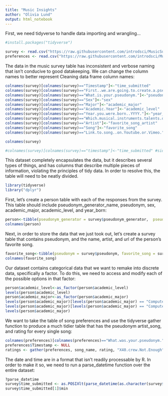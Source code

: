 ```yaml
---
title: "Music Insights"
author: "Olivia Lund"
output: html_notebook
---
```


First, we need tidyverse to handle data importing and wrangling...

```R
#install.packages("tidyverse")

survey <- read.csv("https://raw.githubusercontent.com/introdsci/MusicSurvey/master/music-survey.csv")
preferences <- read.csv("https://raw.githubusercontent.com/introdsci/MusicSurvey/master/preferences-survey.csv")

```

The data in the music survey table has inconsistent and verbose naming that isn't conducive to good datakeeping. We can change the column names to better represent 
Cleaning data frame column names:
```R
colnames(survey)[colnames(survey)=="Timestamp"]<-"time_submitted"
colnames(survey)[colnames(survey)=="First..we.are.going.to.create.a.pseudonym.for.you.to.keep.this.survey.anonymous..more.or.less...Which.pseudonym.generator.would.you.prefer."]<-"pseudonym_generator"
colnames(survey)[colnames(survey)=="What.is.your.pseudonym."]<-"pseudonym"
colnames(survey)[colnames(survey)=="Sex"]<-"sex"
colnames(survey)[colnames(survey)=="Major"]<-"academic_major"
colnames(survey)[colnames(survey)=="Academic.Year"]<-"academic_level"
colnames(survey)[colnames(survey)=="Year.you.were.born..YYYY."]<-"year_born"
colnames(survey)[colnames(survey)=="Which.musical.instruments.talents.do.you.play...Select.all.that.apply."]<-"instrument_list"
colnames(survey)[colnames(survey)=="Artist"]<-"favorite_song_artist"
colnames(survey)[colnames(survey)=="Song"]<-"favorite_song"
colnames(survey)[colnames(survey)=="Link.to.song..on.Youtube.or.Vimeo."]<-"favorite_song_link"

colnames(survey)

#colnames(survey)[colnames(survey)=="timestamp"]<-"time_submitted" #sidenote: this doesn't work. Why?
```

This dataset completely encapsulates the data, but it describes several types of things, and has columns that describe multiple pieces of information, violating the principles of tidy data. In order to resolve this, the table will need to be neatly divided.

```R
library(tidyverse)
library("dplyr")
```

First, let's create a person table with each of the responses from the survey. This table should include pseudonym_generator_name, pseudonym, sex, academic_major, academic_level, and year_born:

```R
person<-tibble(pseudonym_generator = survey$pseudonym_generator,  pseudonym = survey$pseudonym, sex = survey$sex, academic_major = survey$academic_major, academic_level = survey$academic_level, year_born = survey$year_born)
colnames(person)
```

Next, in order to store the data that we just took out, let's create a survey table that contains pseudonym, and the name, artist, and url of the person's favorite song.
```R
favorite_song<-tibble(pseudonym = survey$pseudonym, favorite_song = survey$favorite_song, favorite_song_artist = survey$favorite_song_artist, favorite_song_link = survey$favorite_song_link)
colnames(favorite_song)
```

Our dataset contains categorical data that we want to remake into discrete data, specifically a factor. To do this, we need to access and modify each of the possible options in that factor:
```R
person$academic_level<-as_factor(person$academic_level)
levels(person$academic_level)
person$academic_major<-as_factor(person$academic_major)
levels(person$academic_major)[levels(person$academic_major) == "Computer  Engineering "] <- "Computer Engineering"
levels(person$academic_major)[levels(person$academic_major) == "Computer information systems"] <- "Computer Information Systems"
levels(person$academic_major)
```

We want to take the table of song preferences and use the tidyverse gather function to produce a much tidier table that has the pseudonym artist_song, and rating for every single song:
```R
colnames(preferences)[colnames(preferences)=="What.was.your.pseudonym."]<-"pseudonym"
preferences$Timestamp <- NULL
ratings <- gather(preferences, song_name, rating, "X40.crew.Not.Enough":"Wheezer.Buddy.Holly")
```

The date and time are in a format that isn't readily processable by R. In order to make it so, we need to run a parse_datetime function over the entire dataset:

```R
?parse_datetime
survey$time_submitted <- as.POSIXlt(parse_datetime(as.character(survey$time_submitted), format="%m/%d/%y %H:%M"))
survey$time_submitted[1]$min
```